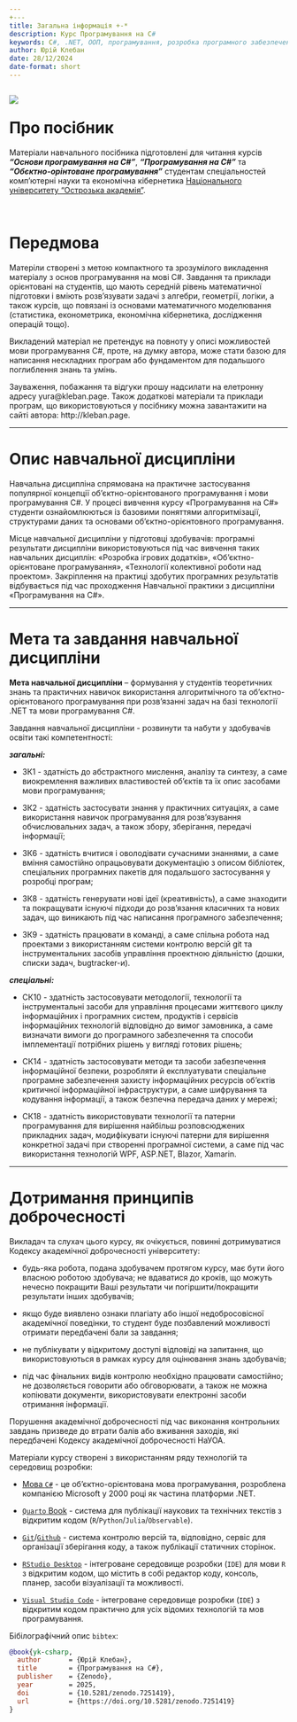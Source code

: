```yaml
---
+---
title: Загальна інформація +-*
description: Курс Програмування на C#
keywords: C#, .NET, ООП, програмування, розробка програмного забезпечення, visual studio
author: Юрій Клебан
date: 28/12/2024
date-format: short
---
```


::: {style="float:left"}
[![](https://zenodo.org/badge/DOI/10.5281/zenodo.7251419.svg)](https://doi.org/10.5281/zenodo.7251419)
:::

<br>

# Про посібник {.unnumbered}

Матеріали навчального посібника підготовлені для читання курсів ***"Основи програмування на C#"***, ***"Програмування на C#"*** та ***"Обєктно-орінтоване програмування"*** студентам спеціальностей комп'ютерні науки та економічна кібернетика [Національного університету "Острозька академія"](https://oa.edu.ua).

<br>

# Передмова {.unnumbered}

Матеріли створені з метою компактного та зрозумілого викладення матеріалу з основ програмування на мові C#. Завдання та приклади орієнтовані на студентів, що мають середній рівень математичної підготовки і вміють розв'язувати задачі з алгебри, геометрії, логіки, а також курсів, що повязані із основами математичного моделювання (статистика, економетрика, економічна кібернетика, дослідження операцій тощо).

Викладений матеріал не претендує на повноту у описі можливостей мови програмування C#, проте, на думку автора, може стати базою для написання нескладних програм або фундаментом для подальшого поглиблення знань та умінь.

Зауваження, побажання та відгуки прошу надсилати на елетронну адресу yura\@kleban.page. Також додаткові матеріали та приклади програм, що використовуються у посібнику можна завантажити на сайті автора: http://kleban.page.

------------------------------------------------------------------------

# Опис навчальної дисципліни {.unnumbered}

Навчальна дисципліна спрямована на практичне застосування популярної концепції об’єктно-орієнтованого програмування і мови програмування C#. У процесі вивчення курсу «Програмування на C#» студенти ознайомлюються із базовими поняттями алгоритмізації, структурами даних та основами об’єктно-орієнтовного програмування.

Місце навчальної дисципліни у підготовці здобувачів: програмні результати дисципліни використовуються під час вивчення таких навчальних дисциплін: «Розробка ігрових додатків», «Об’єктно-орієнтоване програмування», «Технології колективної роботи над проектом». Закріплення на практиці здобутих програмних результатів відбувається під час проходження Навчальної практики з дисципліни «Програмування на C#».

------------------------------------------------------------------------

# Мета та завдання навчальної дисципліни {.unnumbered}

**Мета навчальної дисципліни** – формування у студентів теоретичних знань та практичних навичок використання алгоритмічного та об’єктно-орієнтованого програмування при розв’язанні задач на базі технології .NET та мови програмування C#.

Завдання навчальної дисципліни - розвинути та набути у здобувачів освіти такі компетентності:

***загальні:***

-   ЗК1 - здатність до абстрактного мислення, аналізу та синтезу, а саме виокремлення важливих властивостей об'єктів та їх опис засобами мови програмування;

-   ЗК2 - здатність застосувати знання у практичних ситуаціях, а саме використання навичок програмування для розв'язування обчислювальних задач, а також збору, зберігання, передачі інформації;

-   ЗК6 - здатність вчитися і оволодівати сучасними знаннями, а саме вміння самостійно опрацьовувати документацію з описом бібліотек, спеціальних програмних пакетів для подальшого застосування у розробці програм;

-   ЗК8 - здатність генерувати нові ідеї (креативність), а саме знаходити та покращувати існуючі підходи до розв'язання класичних та нових задач, що виникають під час написання програмного забезпечення;

-   ЗК9 - здатність працювати в команді, а саме спільна робота над проектами з використанням системи контролю версій git та інструментальних засобів управління проектною діяльністю (дошки, списки задач, bugtracker-и).

***спеціальні:***

-   СК10 - здатність застосовувати методології, технології та інструментальні засоби для управління процесами життєвого циклу інформаційних і програмних систем, продуктів і сервісів інформаційних технологій відповідно до вимог замовника, а саме визначати вимоги до програмного забезпечення та способи імплементації потрібних рішень у вигляді готових рішень;

-   СК14 - здатність застосовувати методи та засоби забезпечення інформаційної безпеки, розробляти й експлуатувати спеціальне програмне забезпечення захисту інформаційних ресурсів об’єктів критичної інформаційної інфраструктури, а саме шифрування та кодування інформації, а також безпечна передача даних у мережі;

-   СК18 - здатність використовувати технології та патерни програмування для вирішення найбільш розповсюджених прикладних задач, модифікувати існуючі патерни для вирішення конкретної задачі при створенні програмної системи, а саме під час використання технологій WPF, ASP.NET, Blazor, Xamarin.

------------------------------------------------------------------------

# Дотримання принципів доброчесності {.unnumbered}

Викладач та слухач цього курсу, як очікується, повинні дотримуватися Кодексу академічної доброчесності університету:

-   будь-яка робота, подана здобувачем протягом курсу, має бути його власною роботою здобувача; не вдаватися до кроків, що можуть нечесно покращити Ваші результати чи погіршити/покращити результати інших здобувачів;

-   якщо буде виявлено ознаки плагіату або іншої недобросовісної академічної поведінки, то студент буде позбавлений можливості отримати передбачені бали за завдання;

-   не публікувати у відкритому доступі відповіді на запитання, що використовуються в рамках курсу для оцінювання знань здобувачів;

-   під час фінальних видів контролю необхідно працювати самостійно; не дозволяється говорити або обговорювати, а також не можна копіювати документи, використовувати електронні засоби отримання інформації.

Порушення академічної доброчесності під час виконання контрольних завдань призведе до втрати балів або вживання заходів, які передбачені Кодексу академічної доброчесності НаУОА.

::: {.callout-note appearance="simple"}
Матеріали курсу створені з використанням ряду технологій та середовищ розробки:

-   [Мова `C#`](https://learn.microsoft.com/en-us/dotnet/csharp/) - це об'єктно-орієнтована мова програмування, розроблена компанією Microsoft у 2000 році як частина платформи .NET.

-   [`Quarto` Book](https://quarto.org) - система для публікації наукових та технічних текстів з відкритим кодом (`R`/`Python`/`Julia`/`Observable`).

-   [`Git`](https://git-scm.com/)/[`Github`](https://github.com/) - система контролю версій та, відповідно, сервіс для організації зберігання коду, а також публікації статичних сторінок.

-   [`RStudio Desktop`](https://www.rstudio.com/) - інтегроване середовище розробки (`IDE`) для мови `R` з відкритим кодом, що містить в собі редактор коду, консоль, планер, засоби візуалізації та можливості.

-   [`Visual Studio Code`](https://code.visualstudio.com/) - інтегроване середовище розробки (`IDE`) з відкритим кодом практично для усіх відомих технологій та мов програмування.
:::

Бібілографічний опис `bibtex`:

``` bibtex
@book{yk-csharp,
  author       = {Юрій Клебан},
  title        = {Програмування на C#},
  publisher    = {Zenodo},
  year         = 2025,
  doi          = {10.5281/zenodo.7251419},
  url          = {https://doi.org/10.5281/zenodo.7251419}
}
```